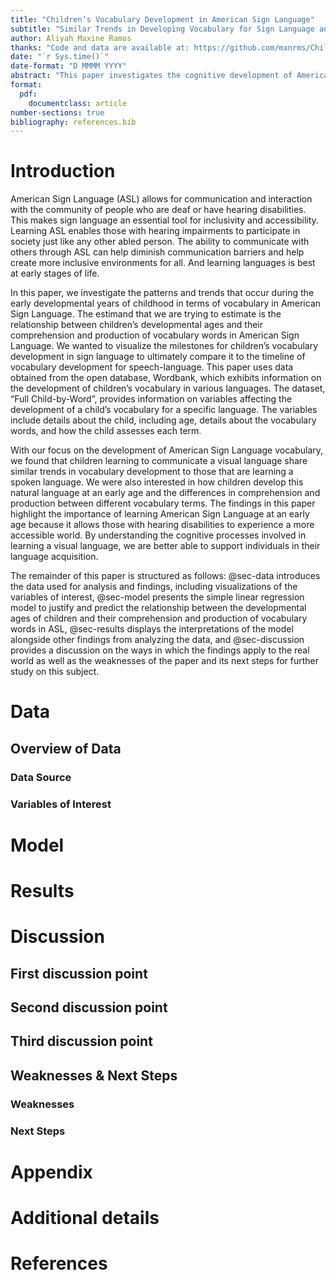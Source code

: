 ```yaml
---
title: "Children’s Vocabulary Development in American Sign Language"
subtitle: "Similar Trends in Developing Vocabulary for Sign Language and Speech Language"
author: Aliyah Maxine Ramos
thanks: "Code and data are available at: https://github.com/mxnrms/Children_Vocab_Development.git."
date: "`r Sys.time()`"
date-format: "D MMMM YYYY"
abstract: "This paper investigates the cognitive development of American Sign Language in children by observing the relationship between different ages during developmental years and the various types of vocabulary terms. Using the data from the open database, Wordbank, we found that children learning to speak a visual language share a similar trend in vocabulary development to those learning auditory languages. This highlights the importance of learning American Sign Language at an early age as it provides the ability for those with hearing impairments or disabilities to participate in society like any other able-bodied individual."
format: 
  pdf:
    documentclass: article
number-sections: true
bibliography: references.bib
---
```


# Introduction

American Sign Language (ASL) allows for communication and interaction with the community of people who are deaf or have hearing disabilities. This makes sign language an essential tool for inclusivity and accessibility. Learning ASL enables those with hearing impairments to participate in society just like any other abled person. The ability to communicate with others through ASL can help diminish communication barriers and help create more inclusive environments for all. And learning languages is best at early stages of life.

In this paper, we investigate the patterns and trends that occur during the early developmental years of childhood in terms of vocabulary in American Sign Language. The estimand that we are trying to estimate is the relationship between children's developmental ages and their comprehension and production of vocabulary words in American Sign Language. We wanted to visualize the milestones for children's vocabulary development in sign language to ultimately compare it to the timeline of vocabulary development for speech-language. This paper uses data obtained from the open database, Wordbank, which exhibits information on the development of children's vocabulary in various languages. The dataset, "Full Child-by-Word", provides information on variables affecting the development of a child's vocabulary for a specific language. The variables include details about the child, including age, details about the vocabulary words, and how the child assesses each term.

With our focus on the development of American Sign Language vocabulary, we found that children learning to communicate a visual language share similar trends in vocabulary development to those that are learning a spoken language. We were also interested in how children develop this natural language at an early age and the differences in comprehension and production between different vocabulary terms. The findings in this paper highlight the importance of learning American Sign Language at an early age because it allows those with hearing disabilities to experience a more accessible world. By understanding the cognitive processes involved in learning a visual language, we are better able to support individuals in their language acquisition.

The remainder of this paper is structured as follows: @sec-data introduces the data used for analysis and findings, including visualizations of the variables of interest, @sec-model presents the simple linear regression model to justify and predict the relationship between the developmental ages of children and their comprehension and production of vocabulary words in ASL, @sec-results displays the interpretations of the model alongside other findings from analyzing the data, and @sec-discussion provides a discussion on the ways in which the findings apply to the real world as well as the weaknesses of the paper and its next steps for further study on this subject.

# Data {#sec-data}

## Overview of Data {#sec-overview-of-data}

### Data Source {#sec-data-source}

### Variables of Interest {#sec-variables-of-interest}

# Model {#sec-model}

# Results {#sec-results}

# Discussion {#sec-discussion}

## First discussion point {#sec-first-point}

## Second discussion point {#sec-second-point}

## Third discussion point {#sec-third-point}

## Weaknesses & Next Steps {#sec-weaknesses-next-steps}

### Weaknesses {#sec-weaknesses}

### Next Steps {#sec-next-steps}

\newpage

\appendix

# Appendix {.unnumbered}

# Additional details {#sec-additional-details}

\newpage

# References {#sec-references}
